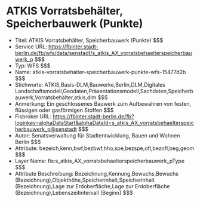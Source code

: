 # ATKIS Vorratsbehälter, Speicherbauwerk (Punkte)
- Titel: ATKIS Vorratsbehälter, Speicherbauwerk (Punkte) $$$
- Service URL: https://fbinter.stadt-berlin.de/fb/wfs/data/senstadt/s_atkis_AX_vorratsbehaelterspeicherbauwerk_p $$$
- Typ: WFS $$$
- Name: atkis-vorratsbehalter-speicherbauwerk-punkte-wfs-15477d2b $$$
- Stichworte: ATKIS,Basis-DLM,Bauwerke,Berlin,DLM,Digitales Landschaftsmodell,Geodaten,Präsentationsmodell,Sachdaten,Speicherbauwerk,Vorratsbehälter,atkis,dlm $$$
- Anmerkung: Ein geschlossenes Bauwerk zum Aufbewahren von festen, flüssigen oder gasförmigen Stoffen $$$
- Fisbroker URL: https://fbinter.stadt-berlin.de/fb?loginkey=alphaDataStart&alphaDataId=s_atkis_AX_vorratsbehaelterspeicherbauwerk_p@senstadt $$$
- Autor: Senatsverwaltung für Stadtentwicklung, Bauen und Wohnen Berlin $$$
- Attribute: bezeich,kenn,bwf,bezbwf,hho,spe,bezspe,ofl,bezofl,beg,geom $$$
- Layer Name: fis:s_atkis_AX_vorratsbehaelterspeicherbauwerk_pType $$$
- Attribute Beschreibung: Bezeichnung,Kennung,Bewuchs,Bewuchs (Bezeichnung),Objekthöhe,Speicherinhalt,Speicherinhalt (Bezeichnung),Lage zur Erdoberfläche,Lage zur Erdoberfläche (Bezeichnung),Lebenszeitintervall (Beginn) $$$
